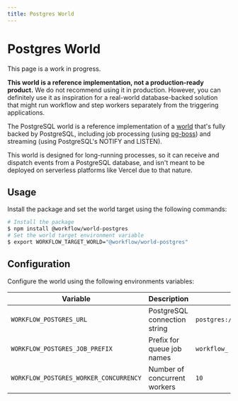 ```yaml
---
title: Postgres World
---
```



# Postgres World

<Callout type="wip">

This page is a work in progress.

</Callout>

<p />

<Callout type="info">

**This world is a reference implementation, not a production-ready product.** We do not recommend using it in production. However, you can definitely use it as inspiration for a real-world database-backed solution that might run workflow and step workers separately from the triggering applications.

</Callout>

The PostgreSQL world is a reference implementation of a [world](/docs/deploying/world) that's fully backed by PostgreSQL, including job processing (using [pg-boss](https://github.com/timgit/pg-boss)) and streaming (using PostgreSQL's NOTIFY and LISTEN).

This world is designed for long-running processes, so it can receive and dispatch events from a PostgreSQL database, and isn't meant to be deployed on serverless platforms like Vercel due to that nature.


## Usage

Install the package and set the world target using the following commands:

```bash
# Install the package
$ npm install @workflow/world-postgres
# Set the world target environment variable
$ export WORKFLOW_TARGET_WORLD="@workflow/world-postgres"
```

## Configuration

Configure the world using the following environments variables:

| Variable                               | Description                                                  | Default                                         |
| -------------------------------------- | ------------------------------------------------------------ | ----------------------------------------------- |
| `WORKFLOW_POSTGRES_URL`                | PostgreSQL connection string                                 | `postgres://world:world@localhost:5432/world` |
| `WORKFLOW_POSTGRES_JOB_PREFIX`         | Prefix for queue job names                                   | `workflow_`                                               |
| `WORKFLOW_POSTGRES_WORKER_CONCURRENCY` | Number of concurrent workers                                 | `10`                                            |

